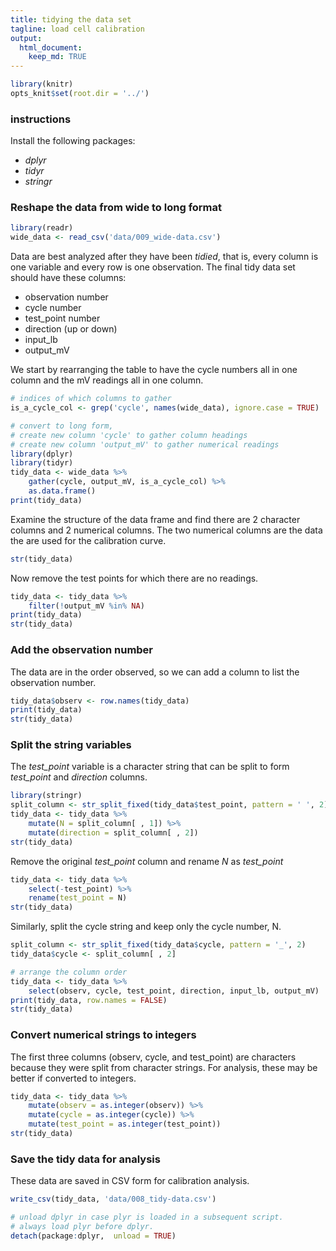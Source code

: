 ```yaml
---
title: tidying the data set 
tagline: load cell calibration 
output: 
  html_document:
    keep_md: TRUE
---
```


```r
library(knitr) 
opts_knit$set(root.dir = '../')
```

### instructions

Install the following packages:

- *dplyr* 
- *tidyr* 
- *stringr* 




### Reshape the data from wide to long format


```r
library(readr)
wide_data <- read_csv('data/009_wide-data.csv')
```


Data are best analyzed after they have been *tidied*, that is, every column is one variable and every row is one observation. The final tidy data set should have these columns:

- observation number
- cycle number
- test\_point number
- direction (up or down)
- input\_lb
- output\_mV

We start by rearranging the table to have the cycle numbers all in one column and the mV readings all in one column.

```r
# indices of which columns to gather
is_a_cycle_col <- grep('cycle', names(wide_data), ignore.case = TRUE)

# convert to long form, 
# create new column 'cycle' to gather column headings 
# create new column 'output_mV' to gather numerical readings
library(dplyr)
library(tidyr)
tidy_data <- wide_data %>%
	gather(cycle, output_mV, is_a_cycle_col) %>%
	as.data.frame()
print(tidy_data)
```

Examine the structure of the data frame and find there are 2 character columns and 2 numerical columns. The two numerical columns are the data the are used for the calibration curve. 

```r
str(tidy_data)
```

Now remove the test points for which there are no readings.

```r
tidy_data <- tidy_data %>%
	filter(!output_mV %in% NA)
print(tidy_data)
str(tidy_data)
```


### Add the observation number

The data are in the order observed, so we can add a column to list the observation number.

```r
tidy_data$observ <- row.names(tidy_data)
print(tidy_data)
str(tidy_data)
```

### Split the string variables

The *test_point* variable is a character string that can be split to form *test_point* and *direction* columns.

```r
library(stringr)
split_column <- str_split_fixed(tidy_data$test_point, pattern = ' ', 2)
tidy_data <- tidy_data %>%
	mutate(N = split_column[ , 1]) %>%
	mutate(direction = split_column[ , 2])
str(tidy_data)
```

Remove the original *test_point* column and rename *N* as *test_point*

```r
tidy_data <- tidy_data %>%
	select(-test_point) %>%
	rename(test_point = N)
str(tidy_data)
```

Similarly, split the cycle string and keep only the cycle number, N. 

```r
split_column <- str_split_fixed(tidy_data$cycle, pattern = '_', 2)
tidy_data$cycle <- split_column[ , 2]

# arrange the column order
tidy_data <- tidy_data %>%
	select(observ, cycle, test_point, direction, input_lb, output_mV)
print(tidy_data, row.names = FALSE)
str(tidy_data)
```


### Convert numerical strings to integers

The first three columns (observ, cycle, and test_point) are characters because they were split from character strings. For analysis, these may be better if converted to integers. 

```r
tidy_data <- tidy_data %>%
	mutate(observ = as.integer(observ)) %>%
	mutate(cycle = as.integer(cycle)) %>%
	mutate(test_point = as.integer(test_point))
str(tidy_data)
```

### Save the tidy data for analysis

These data are saved in CSV form for calibration analysis. 

```r
write_csv(tidy_data, 'data/008_tidy-data.csv')
```
 
```r
# unload dplyr in case plyr is loaded in a subsequent script.
# always load plyr before dplyr.
detach(package:dplyr,  unload = TRUE)
```

